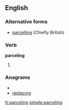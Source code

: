 ==English==

===Alternative forms===
*[[parcelling]] (Chiefly British)

===Verb===
'''parceling'''

# {{present participle of|[[parcel]]}}

===Anagrams===
* {{alphagram|acegilnpr}}
* [[replacing#English|replacing]]

[[fr:parceling]]
[[simple:parceling]]